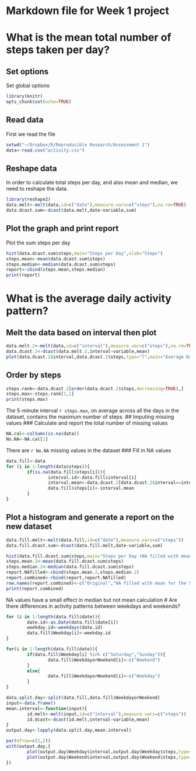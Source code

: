 Markdown file for Week 1 project
==================================
# What is the mean total number of steps taken per day?
## Set options
Set global options
```r
library(knitr)
opts_chunk$set(echo=TRUE)
```
## Read data
First we read the file
```r
setwd("~/Dropbox/R/Reproducible Research/Assessment 1")
data<-read.csv("activity.csv")
```
## Reshape data
In order to calculate total steps per day, and also mean and median, we need to reshape the data.
```r
library(reshape2)
data.melt<-melt(data,id=c("date"),measure.vars=c("steps"),na.rm=TRUE)
data.dcast.sum<-dcast(data.melt,date~variable,sum)
```
## Plot the graph and print report
Plot the sum steps per day
```r
hist(data.dcast.sum$steps,main="Steps per Day",xlab="Steps")
steps.mean<-mean(data.dcast.sum$steps)
steps.median<-median(data.dcast.sum$steps)
report<-cbind(steps.mean,steps.median)
print(report)
```
# What is the average daily activity pattern?
## Melt the data based on interval then plot
```r
data.melt.2<-melt(data,id=c("interval"),measure.var=c("steps"),na.rm=TRUE)
data.dcast.2<-dcast(data.melt.2,interval~variable,mean)
plot(data.dcast.2$interval,data.dcast.2$steps,type="l",main="Average Daily Activity Pattern",xlab="5 min interval",ylab="steps")
```
## Order by steps
```r
steps.rank<-data.dcast.2[order(data.dcast.2$steps,decreasing=TRUE),]
steps.max<-steps.rank[1,1]
print(steps.max)
```
The 5-minute interval `r steps.max`, on average across all the days in the dataset, contains the maximum number of steps.
## Imputing missing values
### Calculate and report the total number of missing values
```r
NA.cal<-colSums(is.na(data))
No.NA<-NA.cal[1]
```
There are `r No.NA` missing values in the dataset
### Fill in NA values
```r
data.fill<-data
for (i in 1:length(data$steps)){
        if(is.na(data.fill$steps[i])){
                interval.id<-data.fill$interval[i]
                interval.mean<-data.dcast.2[data.dcast.2$interval==interval.id,2]
                data.fill$steps[i]<-interval.mean
        }
}
```
## Plot a histogram and generate a report on the new dataset
```r
data.fill.melt<-melt(data.fill,id=c("date"),measure.vars=c("steps"))
data.fill.dcast.sum<-dcast(data.fill.melt,date~variable,sum)

hist(data.fill.dcast.sum$steps,main="Steps per Day (NA filled with mean for each 5-minute interval)",xlab="Steps")
steps.mean.2<-mean(data.fill.dcast.sum$steps)
steps.median.2<-median(data.fill.dcast.sum$steps)
report.NAfilled<-cbind(steps.mean.2,steps.median.2)
report.combined<-rbind(report,report.NAfilled)
row.names(report.combined)<-c("Original","NA filled with mean for the 5-minute interval")
print(report.combined)
```
NA values have a small effect in median but not mean calculation
# Are there differences in activity patterns between weekdays and weekends?
```r
for (i in 1:length(data.fill$date)){
        date.id<-as.Date(data.fill$date[i])
        weekday.id<-weekdays(date.id)
        data.fill$Weekday[i]<-weekday.id
}

for(i in 1:length(data.fill$date)){
        if(data.fill$Weekday[i] %in% c("Saturday","Sunday")){
                data.fill$WeekdayorWeekend[i]<-c("Weekend")
        }
        else{
                data.fill$WeekdayorWeekend[i]<-c("Weekday")
        }
}

data.split.day<-split(data.fill,data.fill$WeekdayorWeekend)
input<-data.frame()
mean.interval<-function(input){
        id.melt<-melt(input,id=c("interval"),measure.vars=c("steps"))
        id.dcast<-dcast(id.melt,interval~variable,mean)
}
output.day<-lapply(data.split.day,mean.interval)

par(mfrow=c(1,2))
with(output.day,{
        plot(output.day$Weekday$interval,output.day$Weekday$steps,type="l",main="Weekday",xlab="5 min interval",ylab="steps")
        plot(output.day$Weekend$interval,output.day$Weekend$steps,type="l",main="Weekend",xlab="5 min interval",ylab="steps")
})
```
